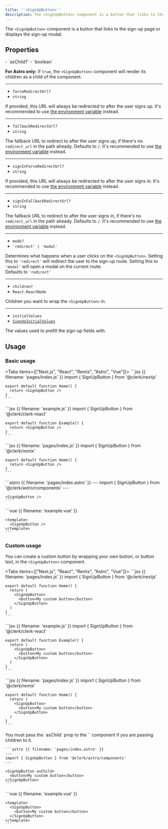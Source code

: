 ```yaml
---
title: '`<SignUpButton>`'
description: The <SignUpButton> component is a button that links to the sign-up page or displays the sign-up modal.
---
```


The `<SignUpButton>` component is a button that links to the sign-up page or displays the sign-up modal.

## Properties

<Properties>
  - `asChild?`
  - `boolean`

  **For Astro only:** If `true`, the `<SignUpButton>` component will render its children as a child of the component.

  ---

  - `forceRedirectUrl?`
  - `string`

  If provided, this URL will always be redirected to after the user signs up. It's recommended to use [the environment variable](/docs/deployments/clerk-environment-variables#sign-in-and-sign-up-redirects) instead.

  ---

  - `fallbackRedirectUrl?`
  - `string`

  The fallback URL to redirect to after the user signs up, if there's no `redirect_url` in the path already. Defaults to `/`. It's recommended to use [the environment variable](/docs/deployments/clerk-environment-variables#sign-in-and-sign-up-redirects) instead.

  ---

  - `signInForceRedirectUrl?`
  - `string`

  If provided, this URL will always be redirected to after the user signs in. It's recommended to use [the environment variable](/docs/deployments/clerk-environment-variables#sign-in-and-sign-up-redirects) instead.

  ---

  - `signInFallbackRedirectUrl?`
  - `string`

  The fallback URL to redirect to after the user signs in, if there's no `redirect_url` in the path already. Defaults to `/`. It's recommended to use [the environment variable](/docs/deployments/clerk-environment-variables#sign-in-and-sign-up-redirects) instead.

  ---

  - `mode?`
  - `'redirect' | 'modal'`

  Determines what happens when a user clicks on the `<SignUpButton>`. Setting this to `'redirect'` will redirect the user to the sign-up route. Setting this to `'modal'` will open a modal on the current route.<br />Defaults to `'redirect'`

  ---

  - `children?`
  - `React.ReactNode`

  Children you want to wrap the `<SignUpButton>` in.

  ---

  - `initialValues`
  - [`SignUpInitialValues`](/docs/references/javascript/types/sign-up-initial-values)

  The values used to prefill the sign-up fields with.
</Properties>

## Usage

### Basic usage

<Tabs items={["Next.js", "React", "Remix", "Astro", "Vue"]}>
  <Tab>
    ```jsx {{ filename: 'pages/index.js' }}
    import { SignUpButton } from '@clerk/nextjs'

    export default function Home() {
      return <SignUpButton />
    }
    ```
  </Tab>

  <Tab>
    ```jsx {{ filename: 'example.js' }}
    import { SignUpButton } from '@clerk/clerk-react'

    export default function Example() {
      return <SignUpButton />
    }
    ```
  </Tab>

  <Tab>
    ```jsx {{ filename: 'pages/index.js' }}
    import { SignUpButton } from '@clerk/remix'

    export default function Home() {
      return <SignUpButton />
    }
    ```
  </Tab>

  <Tab>
    ```astro {{ filename: 'pages/index.astro' }}
    ---
    import { SignUpButton } from '@clerk/astro/components'
    ---

    <SignUpButton />
    ```
  </Tab>

  <Tab>
    ```vue {{ filename: 'example.vue' }}
    <script setup>
    import { SignUpButton } from '@clerk/vue'
    </script>

    <template>
      <SignUpButton />
    </template>
    ```
  </Tab>
</Tabs>

### Custom usage

You can create a custom button by wrapping your own button, or button text, in the `<SignUpButton>` component.

<Tabs items={["Next.js", "React", "Remix", "Astro", "Vue"]}>
  <Tab>
    ```jsx {{ filename: 'pages/index.js' }}
    import { SignUpButton } from '@clerk/nextjs'

    export default function Home() {
      return (
        <SignUpButton>
          <button>My custom button</button>
        </SignUpButton>
      )
    }
    ```
  </Tab>

  <Tab>
    ```jsx {{ filename: 'example.js' }}
    import { SignUpButton } from '@clerk/clerk-react'

    export default function Example() {
      return (
        <SignUpButton>
          <button>My custom button</button>
        </SignUpButton>
      )
    }
    ```
  </Tab>

  <Tab>
    ```jsx {{ filename: 'pages/index.js' }}
    import { SignUpButton } from '@clerk/remix'

    export default function Home() {
      return (
        <SignUpButton>
          <button>My custom button</button>
        </SignUpButton>
      )
    }
    ```
  </Tab>

  <Tab>
    You must pass the `asChild` prop to the `<SignUpButton>` component if you are passing children to it.

    ```astro {{ filename: 'pages/index.astro' }}
    ---
    import { SignUpButton } from '@clerk/astro/components'
    ---

    <SignUpButton asChild>
      <button>My custom button</button>
    </SignUpButton>
    ```
  </Tab>

  <Tab>
    ```vue {{ filename: 'example.vue' }}
    <script setup>
    import { SignUpButton } from '@clerk/vue'
    </script>

    <template>
      <SignUpButton>
        <button>My custom button</button>
      </SignUpButton>
    </template>
    ```
  </Tab>
</Tabs>
